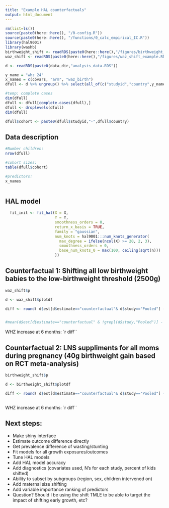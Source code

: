 ```yaml
---
title: "Example HAL counterfactuals"
output: html_document
---
```


```r

rm(list=ls())
source(paste0(here::here(), "/0-config.R"))
source(paste0(here::here(), "/functions/0_calc_empirical_IC.R"))
library(hal9001)
library(washb)
birthweight_shift <- readRDS(paste0(here::here(),"/figures/birthweight_shift_example.RDS"))
waz_shift <- readRDS(paste0(here::here(),"/figures/waz_shift_example.RDS"))

d <- readRDS(paste0(data_dir,"analysis_data.RDS"))

y_name = "whz_24" 
x_names = c(covars, "arm", "waz_birth")
dfull <- d %>% ungroup() %>% select(all_of(c("studyid","country",y_name, x_names)))

#temp: complete cases
dim(dfull)
dfull <- dfull[complete.cases(dfull),]
dfull <- droplevels(dfull)
dim(dfull)

dfull$cohort <- paste0(dfull$studyid,"-",dfull$country)

```


## Data description

```r

#Number children:
nrow(dfull)

#cohort sizes:
table(dfull$cohort)

#predictors:
x_names



```


## HAL model

```r

  fit_init <- fit_hal(X = X,
                      Y = Y,
                      smoothness_orders = 0,
                      return_x_basis = TRUE,
                      family = "gaussian",
                      num_knots = hal9001:::num_knots_generator(
                        max_degree = ifelse(ncol(X) >= 20, 2, 3),
                        smoothness_orders = 0,
                        base_num_knots_0 = max(100, ceiling(sqrt(n)))
                      ))

```


## Counterfactual 1: Shifting all low birthweight babies to the low-birthweight threshold (2500g)

```r

waz_shift$p

d <- waz_shift$plotdf

diff <- round( d$est[d$estimate=="counterfactual"& d$study=="Pooled"] - d$est[d$estimate=="observed" & d$study=="Pooled"], 3)


#mean(d$est[d$estimate=="counterfactual" & !grepl(d$study,"Pooled")] - d$est[d$estimate=="observed" & !grepl(d$study,"Pooled")])


```

WHZ increase at 6 months: `r diff``


## Counterfactual 2: LNS suppliments for all moms during pregnancy (40g birthweight gain based on RCT meta-analysis)



```r

birthweight_shift$p

d <- birthweight_shift$plotdf

diff <- round( d$est[d$estimate=="counterfactual"& d$study=="Pooled"] - d$est[d$estimate=="observed" & d$study=="Pooled"], 3)



```


WHZ increase at 6 months: `r diff``



## Next steps:

  -  Make shiny interface
  -  Estimate outcome difference directly
  -  Get prevalence difference of wasting/stunting
  -  Fit models for all growth exposures/outcomes
  -  Tune HAL models
  -  Add HAL model accuracy
  -  Add diagnostics (covariates used, N's for each study, percent of kids shifted)
  -  Ability to subset by subgroups (region, sex, children intervened on)
  -  Add maternal size shifting
  -  Add variable importance ranking of predictors
  -  Question? Should I be using the shift TMLE to be able to target the impact of shifting early growth, etc?
  
  
